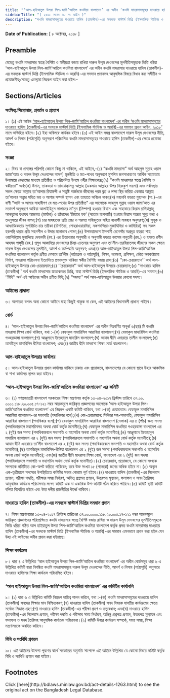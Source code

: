 ```yaml
---
title: "‘আল-হাইআতুল উলয়া লিল-জামি’আতিল কওমিয়া বাংলাদেশ’ এর অধীন ‘কওমি মাদরাসাসমূহের দাওরায়ে হাদিস (তাকমীল)-এর সনদকে মাস্টার্স ডিগ্রি (ইসলামিক স্টাডিজ ও আরবি)-এর সমমান প্রদান আইন, ২০১৮’"
sidebarTitle: "( ২০১৮ সনের ৪৮ নং আইন )"
description: "কওমি মাদরাসাসমূহের দাওরায়ে হাদিস (তাকমীল)-এর সনদকে মাস্টার্স ডিগ্রি (ইসলামিক স্টাডিজ ও আরবি)-এর সমমান প্রদানসহ আনুষঙ্গিক বিষয়ে বিধান করিবার নিমিত্ত প্রণীত আইন"
---
```


**Date of Publication:** [ ৮ অক্টোবর, ২০১৮ ]

## Preamble

যেহেতু কওমি মাদরাসার স্বতন্ত্র বৈশিষ্ট্য ও স্বকীয়তা বজায় রাখিয়া দারুল উলূম দেওবন্দের মূলনীতিসমূহকে ভিত্তি ধরিয়া ‘আল-হাইআতুল উলয়া লিল-জামি’আতিল কওমিয়া বাংলাদেশ’ এর অধীন কওমি মাদরাসার দাওরায়ে হাদিস (তাকমীল)-এর সনদকে মাস্টার্স ডিগ্রি (ইসলামিক স্টাডিজ ও আরবি)-এর সমমান প্রদানসহ আনুষঙ্গিক বিষয়ে বিধান করা সমীচীন ও প্রয়োজনীয়;সেহেতু এতদ্দ্বারা নিম্নরূপ আইন করা হইল:-

## Sections/Articles

### সংক্ষিপ্ত শিরোনাম, প্রবর্তন ও প্রয়োগ

১। (১) এই আইন [‘আল-হাইআতুল উলয়া লিল-জামি’আতিল কওমিয়া বাংলাদেশ’ এর অধীন ‘কওমি মাদরাসাসমূহের দাওরায়ে হাদিস (তাকমীল)-এর সনদকে মাস্টার্স ডিগ্রি (ইসলামিক স্টাডিজ ও আরবি)-এর সমমান প্রদান আইন, ২০১৮’](/laws/volume-48/act-1263 "‘আল-হাইআতুল উলয়া লিল-জামি’আতিল কওমিয়া বাংলাদেশ’ এর অধীন ‘কওমি মাদরাসাসমূহের দাওরায়ে হাদিস (তাকমীল)-এর সনদকে মাস্টার্স ডিগ্রি (ইসলামিক স্টাডিজ ও আরবি)-এর সমমান প্রদান আইন, ২০১৮’") নামে অভিহিত হইবে।(২) ইহা অবিলম্বে কার্যকর হইবে।(৩) এই আইন সমগ্র বাংলাদেশে দারুল উলূম দেওবন্দের নীতি, আদর্শ ও নিসাব (পাঠ্যসূচি) অনুসরণে পরিচালিত কওমি মাদরাসাসমূহের দাওরায়ে হাদিস (তাকমীল)-এর ক্ষেত্রে প্রযোজ্য হইবে।

### সংজ্ঞা

২। বিষয় বা প্রসঙ্গের পরিপন্থি কোনো কিছু না থাকিলে, এই আইনে,-(১) “কওমি মাদরাসা” অর্থ আহলুস সুন্নাহ ওয়াল জামা’আত ও দারুল উলূম দেওবন্দের আদর্শ, মূলনীতি ও মত-পথের অনুসরণে মুসলিম জনসাধারণের আর্থিক সহায়তায় উলামায়ে কেরামের মাধ্যমে প্রতিষ্ঠিত ও পরিচালিত ইলমে ওহীর শিক্ষাকেন্দ্র;(২) “কওমি মাদরাসার স্বতন্ত্র বৈশিষ্ট্য ও স্বকীয়তা” অর্থ:(ক) ঈমান, তাকওয়া ও তাওয়াক্কালতু আল্লাহ (একমাত্র আল্লাহর উপর নিরংকুশ ভরসা) এবং সর্বাবস্থায় সকল ক্ষেত্রে আল্লাহ তা’আলার রিযামন্দী ও সন্তুষ্টি অর্জনকে জীবনের পরম ব্রত ও লক্ষ্য স্থির করিয়া একমাত্র আল্লাহ তা’আলার সত্ত্বার সহিত ভয় ও আশার সম্পর্ক স্থাপন এবং তাহাতে অবিচল থাকা;(খ) মহানবি হযরত মুহাম্মদ (সা.)-এর বাণী “আমি ও আমার সাহাবীগণ যে মত-পথের উপর প্রতিষ্ঠিত” এর আলোকে আহলুস সুন্নাহ ওয়াল জামা’আত এর মতাদর্শ অনুসরণে আম্বিয়া আলাইহিমুস সালামের মা’সুম (নিষ্পাপ) হওয়ার বিশ্বাস এবং সাহাবায়ে কিরাম রাদিয়াল্লাহু আনহুমের যথাযথ আজমত (মার্যাদা) ও তাঁহাদের ‘মিয়ারে হক’ (সত্যের মাপকাঠি) হওয়ার বিশ্বাস অন্তরে সুদৃঢ় করা ও তদনুসারে জীবন যাপন;(গ) চার মাযহাবের প্রতি শ্রদ্ধা ও পরমত সহিষ্ণুতার সহিত হানাফী মাযহাব অনুসরণ;(ঘ) সুলূক ও আধ্যাত্মিকতায় সুপরিচিত চার তরীকা (চিশতিয়া, সোহরাওয়ারদিয়া, নকশবন্দিয়া-মুজাদ্দিদিয়া ও কাদিরিয়া) সহ সকল হকপন্থি ধারার প্রতি সহনশীল ও উদার মনোভাব পোষণ;(ঙ) উপমহাদেশে ইসলামী রেনেসাঁর অগ্রদূত হযরত শাহ ওয়ালিউল্লাহ মুহাদ্দিছে দেহলভী (রহ.) এর চিন্তাধারার অনুসারী ও অনুগামী হযরত কাসেম নানুতবী (রহ.) ও হযরত রশীদ আহমদ গাঙ্গুহী (রহ.) প্রমুখ আকাবিরে দেওবন্দের চিন্তা-চেতনার অনুসরণ এবং তা’লীম-তরবিয়াতসহ জীবনের সকল ক্ষেত্রে দারুল উলুম দেওবন্দের মূলনীতি, আদর্শ ও কর্মপদ্ধতি অনুসরণ; এবং(চ) আল-হাইআতুল উলয়া লিল-জামি’আতিল কওমিয়া বাংলাদেশ কর্তৃক প্রণীত নেসাবে তা’লীম (পাঠ্যক্রম ও পাঠ্যসূচি), শিক্ষা, গবেষণা, প্রশিক্ষণ, ভৌত অবকাঠামো নির্মাণ, মাদরাসা পরিচালনা ইত্যাদিতে প্রভাবমুক্ত থাকিয়া স্বকীয় বৈশিষ্ট্য বজায় রাখা;(৩) ‘‘কো-চেয়ারম্যান’’ অর্থ আল-হাইআতুল উলয়ার কো-চেয়ারম্যান;(৪) ‘‘চেয়ারম্যান’’ অর্থ আল-হাইআতুল উলয়ার চেয়ারম্যান;(৫) ‘‘দাওরায়ে হাদিস (তাকমীল)’’ অর্থ কওমি মাদরাসার স্নাতকোত্তর ডিগ্রি, যাহা মাস্টার্স ডিগ্রি (ইসলামিক স্টাডিজ ও আরবি)-এর সমমান;(৬) ‘‘বিধি’’ অর্থ এই আইনের অধীন প্রণীত বিধি;(৭) ‘‘সদস্য’’ অর্থ আল-হাইআতুল উলয়ার কোনো সদস্য।

### আইনের প্রাধান্য

৩। আপাতত বলবৎ অন্য কোনো আইনে যাহা কিছুই থাকুক না কেন, এই আইনের বিধানাবলী প্রাধান্য পাইবে।

### বোর্ড

৪। ‘আল-হাইআতুল উলয়া লিল-জামি’আতিল কওমিয়া বাংলাদেশ’ এর অধীন নিম্নবর্ণিত অনূর্ধ্ব ৬(ছয়) টি কওমি মাদরাসা শিক্ষা বোর্ড থাকিবে, যথা :-(ক) বেফাকুল মাদারিসিল আরাবিয়া বাংলাদেশ;(খ) বেফাকুল মাদারিসিল কওমিয়া গওহরডাঙ্গা বাংলাদেশ;(গ) আঞ্জুমানে ইত্তেহাদুল মাদারিস বাংলাদেশ;(ঘ) আযাদ দ্বীনি এদারায়ে তালীম বাংলাদেশ;(ঙ) তানযীমূল মাদারিসিদ দ্বীনিয়া বাংলাদেশ; এবং(চ) জাতীয় দ্বীনি মাদরাসা শিক্ষা বোর্ড বাংলাদেশ।

### আল-হাইআতুল উলয়ার কার্যালয়

৫। আল-হাইআতুল উলয়ার প্রধান কার্যালয় থাকিবে ঢাকায় এবং প্রয়োজনে, বাংলাদেশের যে কোনো স্থানে উহার আঞ্চলিক বা শাখা কার্যালয় স্থাপন করা যাইবে।

### ‘আল-হাইআতুল উলয়া লিল-জামি’আতিল কওমিয়া বাংলাদেশ’ এর কমিটি

৬। (১) গণপ্রজাতন্ত্রী বাংলাদেশ সরকারের শিক্ষা মন্ত্রণালয় কর্তৃক ১৩-০৪-২০১৭ খ্রিস্টাব্দ তারিখে ৩৭.০০. ০০০০.১১৮.২০.০০৫.১৭-১২১ নম্বর স্মারকমূলে জারিকৃত প্রজ্ঞাপনের আলোকে ‘আল-হাইআতুল উলয়া লিল-জামি’আতিল কওমিয়া বাংলাদেশ’ এর নিম্নরূপ একটি কমিটি থাকিবে, যথা :-(ক) চেয়ারম্যান: বেফাকুল মাদারিসিল আরাবিয়া বাংলাদেশ-এর সভাপতি (পদাধিকার বলে);(খ) কো-চেয়ারম্যান: সিনিয়র সহ-সভাপতি, বেফাকুল মাদারিসিল আরাবিয়া বাংলাদেশ (পদাধিকার বলে);(গ) বেফাকুল মাদারিসিল আরাবিয়া বাংলাদেশ (বেফাক) এর ৫ (পাঁচ) জন্য সদস্য (পদাধিকারবলে মহাসচিবসহ অথবা বোর্ড কর্তৃক মনোনীত);(ঘ) বেফাকুল মাদারিসিল কওমিয়া গওহরডাঙ্গা বাংলাদেশ এর ২ (দুই) জন সদস্য (পদাধিকারবলে সভাপতি ও মহাসচিব অথবা বোর্ড কর্তৃক মনোনীত);(ঙ) আঞ্জুমানে ইত্তেহাদুল মাদারিস বাংলাদেশ এর ২ (দুই) জন সদস্য (পদাধিকারবলে সভাপতি ও মহাসচিব অথবা বোর্ড কর্তৃক মনোনীত);(চ) আযাদ দ্বীনি এদারায়ে তা’লীম বাংলাদেশ এর ২ (দুই) জন সদস্য (পদাধিকারবলে সভাপতি ও মহাসচিব অথবা বোর্ড কর্তৃক মনোনীত);(ছ) তানজিমূল মাদারিসিদ-দ্বীনিয়া বাংলাদেশ এর ২ (দুই) জন সদস্য (পদাধিকারবলে সভাপতি ও মহাসচিব অথবা বোর্ড কর্তৃক মনোনীত); এবং(জ) জাতীয় দ্বীনি মাদরাসা শিক্ষা বোর্ড, বাংলাদেশ এর ২ (দুই) জন সদস্য (পদাধিকারবলে সভাপতি ও মহাসচিব অথবা বোর্ড কর্তৃক মনোনীত)।(২) চেয়ারম্যান, প্রয়োজনে, যে কোনো সংখ্যক সদস্যকে কমিটিতে কো-অপট করিতে পারিবেন; তবে উক্ত সংখ্যা ১৫ (পনেরো) জনের অধিক হইবে না।(৩) অন্যূন এক-তৃতীয়াংশ সদস্যের উপস্থিতিতে কমিটির সভার কোরাম পূর্ণ হইবে।(৪) দাওরায়ে হাদিস (তাকমীল)-এর সিলেবাস প্রণয়ন, পরীক্ষা পদ্ধতি, পরীক্ষার সময় নির্ধারণ, অভিন্ন প্রশ্নপত্র প্রণয়ন, উত্তরপত্র মূল্যায়ন, ফলাফল ও সনদ তৈরিসহ আনুষঙ্গিক কার্যক্রম পরিচালনার লক্ষ্যে কমিটি এক বা একাধিক উপ-কমিটি গঠন করিতে পারিবে।(৫) কমিটি স্থায়ী কমিটি বলিয়া বিবেচিত হইবে এবং উহা দলীয় রাজনীতির ঊর্ধ্বে থাকিবে।

### দাওরায়ে হাদিস (তাকমীল)-এর সনদকে মাস্টার্স ডিগ্রির সমমান প্রদান

৭। শিক্ষা মন্ত্রণালয়ের ১৩-০৪-২০১৭ খ্রিস্টাব্দ তারিখের ৩৭.০০.০০০০.১১৮.২০.০০৫.১৭-১২১ নম্বর স্মারকমূলে জারিকৃত প্রজ্ঞাপনের পরিপ্রেক্ষিতে কওমি মাদরাসার স্বতন্ত্র বৈশিষ্ট বজায় রাখিয়া ও দারুল উলূম দেওবন্দের মূলনীতিসমূহকে ভিত্তি ধরিয়া গঠিত আল হাইয়াতুল উলয়া লিল-জামি’আতিল কওমিয়া বাংলাদেশ কর্তৃক প্রদত্ত কওমি মাদরাসার দাওরায়ে হাদিস (তাকমীল)-এর সনদকে মাস্টার্স ডিগ্রি (ইসলামিক স্টাডিজ ও আরবি)-এর সমমান এমনভাবে প্রদান করা হইল যেন উহা এই আইনের অধীন প্রদান করা হইয়াছে।

### শিক্ষা কার্যক্রম

৮। ধারা ৪ এ উল্লিখিত ‘আল হাইআতুল উলয়া লিল-জামি’আতিল কওমিয়া বাংলাদেশ’ এর অধীন বোর্ডসমূহ ধারা ৬ এ উল্লিখিত কমিটি দ্বারা নিবন্ধিত কওমি মাদরাসাসমূহে দারুল উলূম দেওবন্দের নীতি, আদর্শ ও নিসাব (পাঠ্যসূচি) অনুসারে দাওরায়ে হাদিসের শিক্ষা কার্যক্রম পরিচালিত হইবে।

### ‘আল হাইআতুল উলয়া লিল-জামি’আতিল কওমিয়া বাংলাদেশ’ এর কমিটির কার্যাবলি

৯। (১) ধারা ৬ এ উল্লিখিত কমিটি নিম্নরূপ দায়িত্ব পালন করিবে, যথা :-(ক) কওমি মাদরাসাসমূহের দাওরায়ে হাদিস (তাকমীল) সনদের শিক্ষার মান নিশ্চিতকরণ;(খ) দাওরায়ে হাদিস (তাকমীল) সনদ বিষয়ক যাবতীয় কার্যক্রমের ক্ষেত্রে সর্বোচ্চ সিদ্ধান্ত গ্রহণ;(গ) দাওরায়ে হাদিস (তাকমীল)-এর পরীক্ষা গ্রহণ ও তত্ত্বাবধান; এবং(ঘ) দাওরায়ে হাদিস (তাকমীল)-এর সিলেবাস প্রণয়ন, পরীক্ষা পদ্ধতি ও পরীক্ষার সময় নির্ধারণ, অভিন্ন প্রশ্নপত্র প্রণয়ন, উত্তরপত্র মূল্যায়ন এবং ফলাফল ও সনদ তৈরিসহ আনুষঙ্গিক কার্যক্রম পরিচালনা।(২) কমিটি উহার কার্যক্রম সম্পর্কে, সময় সময়, শিক্ষা মন্ত্রণালয়কে অবহিত করিবে।

### বিধি ও সংবিধি প্রণয়ন

১০। এই আইনের উদ্দেশ্য পূরণের স্বার্থে সরকারের অনুমতি সাপেক্ষে এই আইনে উল্লিখিত যে কোনো বিষয়ে কমিটি কর্তৃক বিধি ও সংবিধি প্রণয়ন করা যাইবে।

## Footnotes

<Note>
  Click [here](http://bdlaws.minlaw.gov.bd/act-details-1263.html) to see the original act on the Bangladesh Legal Database.
</Note>

